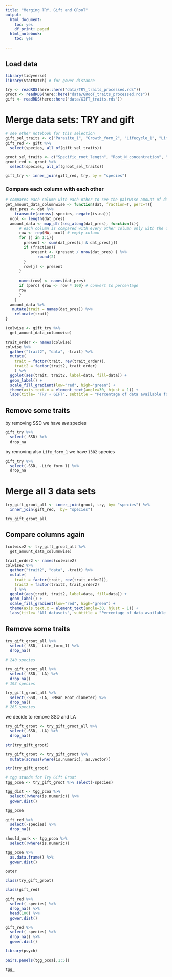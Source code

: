 ```yaml
---
title: "Merging TRY, Gift and GRooT"
output:
  html_document:
    toc: yes
    df_print: paged
  html_notebook:
    toc: yes

---
```

## Load data
```r
library(tidyverse)
library(StatMatch) # for gower distance
```

```r
try <- readRDS(here::here("data/TRY_traits_processed.rds"))
groot <- readRDS(here::here("data/GRooT_traits_processed.rds"))
gift <- readRDS(here::here("data/GIFT_traits.rds"))
```

# Merge data sets: TRY and gift
```r
# see other notebook for this selection
gift_sel_traits <- c("Parasite_1", "Growth_form_2", "Lifecycle_1", "Life_form_1", "Photosynthetic_pathway")
gift_red <- gift %>% 
  select(species, all_of(gift_sel_traits))
```

```r
groot_sel_traits <- c("Specific_root_length", "Root_N_concentration", "Mean_Root_diameter")
groot_red <- groot %>% 
  select(species, all_of(groot_sel_traits))
```


```r
gift_try <- inner_join(gift_red, try, by = "species")
```


### Compare each column with each other
```r
# compares each column with each other to see the pairwise amount of data available
get_amount_data_columnwise <- function(dat, fraction=T, perc=T){
  dat_pres <- dat %>% 
    transmute(across(-species, negate(is.na)))
  ncol <- length(dat_pres)
  amount_data <- map_dfr(seq_along(dat_pres), function(i){
      # each column is compared with every other column only with the diagonal
      row <- rep(NA, ncol) # empty column
      for (j in 1:i){
        present <- sum(dat_pres[i] & dat_pres[j])
        if (fraction){
           present <- (present / nrow(dat_pres) ) %>% 
              round(2)
        }
        row[j] <- present
      }
      
      names(row) <- names(dat_pres)
      if (perc) {row <- row * 100} # convert to percentage
      row
      }
    )
  amount_data %>%  
   mutate(trait = names(dat_pres)) %>% 
    relocate(trait)
}
```


```r
(colwise <- gift_try %>% 
  get_amount_data_columnwise)
```
```r
trait_order <- names(colwise)
colwise %>%   
  gather("trait2", "data", -trait) %>% 
  mutate(
    trait = factor(trait, rev(trait_order)),
    trait2 = factor(trait2, trait_order)
    ) %>% 
  ggplot(aes(trait, trait2, label=data, fill=data)) +
  geom_label() +
  scale_fill_gradient(low="red", high="green") +
  theme(axis.text.x = element_text(angle=30, hjust = 1)) +
  labs(title= "TRY + GIFT", subtitle = "Percentage of data available for each trait combination")
```

## Remove some traits

by removing SSD we have `898` species

```r
gift_try %>% 
  select(-SSD) %>% 
  drop_na
```

by removing also `Life_form_1` we have `1382` species

```r
gift_try %>% 
  select(-SSD, -Life_form_1) %>% 
  drop_na
```



# Merge all 3 data sets
```r
try_gift_groot_all <- inner_join(groot, try, by= "species") %>% 
  inner_join(gift_red,  by= "species")
```

```r
try_gift_groot_all
```

## Compare columns again
```r
(colwise2 <- try_gift_groot_all %>% 
  get_amount_data_columnwise)
```

```r
trait_order2 <- names(colwise2)
colwise2 %>%   
  gather("trait2", "data", -trait) %>% 
  mutate(
    trait = factor(trait, rev(trait_order2)),
    trait2 = factor(trait2, trait_order2)
    ) %>% 
  ggplot(aes(trait, trait2, label=data, fill=data)) +
  geom_label() +
  scale_fill_gradient(low="red", high="green") +
  theme(axis.text.x = element_text(angle=30, hjust = 1)) +
  labs(title= "All datasets", subtitle = "Percentage of data available for each trait combination")
```

## Remove some traits


```r
try_gift_groot_all %>% 
  select(-SSD, -Life_form_1) %>% 
  drop_na()
  
# 240 species
```



```r
try_gift_groot_all %>% 
  select(-SSD, -LA) %>% 
  drop_na() 
# 193 species
```
```r
try_gift_groot_all %>% 
  select(-SSD, -LA, -Mean_Root_diameter) %>% 
  drop_na() 
# 265 species
```


we decide to remove SSD and LA

```r
try_gift_groot <- try_gift_groot_all %>% 
  select(-SSD, -LA) %>% 
  drop_na()
```

```r
str(try_gift_groot)
```

```r
try_gift_groot <- try_gift_groot %>% 
  mutate(across(where(is.numeric), as.vector))
```

```r
str(try_gift_groot)
```


```r
# tgg stands for Try Gift Groot
tgg_pcoa <- try_gift_groot %>% select(-species)
```


```r
tgg_dist <- tgg_pcoa %>%
  select(!where(is.numeric)) %>% 
  gower.dist()
```
```r
tgg_pcoa
```

```r
gift_red %>% 
  select(-species) %>% 
  drop_na() 
```
```r
should_work <- tgg_pcoa %>%
  select(!where(is.numeric)) 
```

```r
tgg_pcoa %>% 
  as.data.frame() %>% 
  gower.dist()
```
```r
outer
```
```r
class(try_gift_groot)
```
```r
class(gift_red)
```


```r
gift_red %>% 
  select(-species) %>% 
  drop_na() %>% 
  head(100) %>% 
  gower.dist()
```
```r
gift_red %>% 
  select(-species) %>% 
  drop_na() %>% 
  gower.dist() 
```


```r
library(psych)
```

```r
pairs.panels(tgg_pcoa[,1:5])
```

```r
tgg_
```


